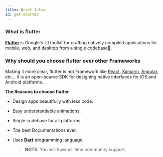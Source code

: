 ```yaml
---
title: Brief Intro
id: get-started
---
```


### What is flutter ###

[**Flutter**](https://flutter.dev) is Google's UI toolkit for crafting natively compiled applications for mobile, web, and desktop from a single codebase🚀.

### Why should you choose flutter over other Frameworks ###

Making it more clear, flutter is not Framework like [React](https://reactnative.dev/), [Xamarin](https://dotnet.microsoft.com/apps/xamarin), [Angular](https://angular.io/), etc... 
It is an open-source SDK for designing native interfaces for iOS and Android platforms.

**The Reasons to choose flutter**

* Design apps beautifully with less code.
* Easy understandable animations.
* Single codebase for all platforms.
* The best Documentations ever.
* Uses [**Dart**](https://dart.dev) programming language.

    > **NOTE:** You will have all-time community support.
